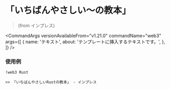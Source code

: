 
# 「いちばんやさしい〜の教本」

> (from インプレス)

<CommandArgs
  versionAvailableFrom="v1.21.0"
  commandName="web3"
  args={[
    {
      name: 'テキスト',
      about: 'テンプレートに挿入するテキストです。',
    },
  ]}
/>

### 使用例

`!web3 Rust`

```
>> 「いちばんやさしいRustの教本」 - インプレス
```
